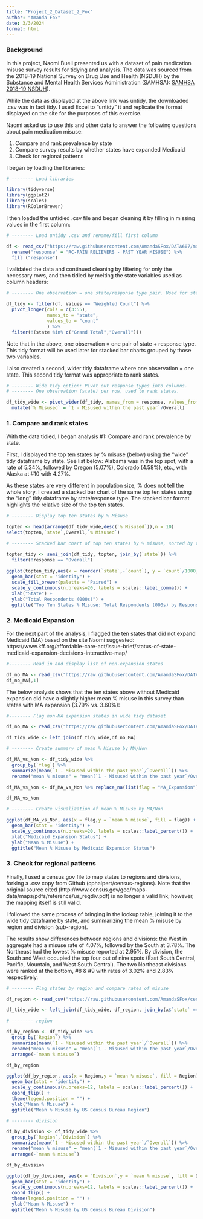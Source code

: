 ```yaml
---
title: "Project_2_Dataset_2_Fox"
author: "Amanda Fox"
date: 3/3/2024
format: html
---
```


### Background

In this project, Naomi Buell presented us with a dataset of pain medication misuse survey results for tidying and analysis. The data was sourced from the 2018-19 National Survey on Drug Use and Health (NSDUH) by the Substance and Mental Health Services Administration (SAMHSA): [SAMHSA 2018-19 NSDUH](https://datatools.samhsa.gov/nsduh/2019/nsduh-2018-2019-rd02yr/crosstab?row=PNRNMYR&column=STUSAB&weight=DASWT_1)).

While the data as displayed at the above link was untidy, the downloaded .csv was in fact tidy. I used Excel to "untidy" it and replicate the format displayed on the site for the purposes of this exercise.

Naomi asked us to use this and other data to answer the following questions about pain medication misuse:

1.  Compare and rank prevalence by state
2.  Compare survey results by whether states have expanded Medicaid
3.  Check for regional patterns

I began by loading the libraries:

```r
# -------- Load libraries 

library(tidyverse)
library(ggplot2)
library(scales)
library(RColorBrewer)

```

I then loaded the untidied .csv file and began cleaning it by filling in missing values in the first column:

```r
# -------- Load untidy .csv and rename/fill first column

df <- read_csv("https://raw.githubusercontent.com/AmandaSFox/DATA607/main/project_2/Dataset_2_Pain/Untidied2.csv") %>% 
  rename("response" = "RC-PAIN RELIEVERS - PAST YEAR MISUSE") %>% 
  fill ("response")

```

I validated the data and continued cleaning by filtering for only the necessary rows, and then tidied by melting the state variables used as column headers:

```r

# -------- One observation = one state/response type pair. Used for stacked bar chart below.

df_tidy <- filter(df, Values == "Weighted Count") %>% 
  pivot_longer(cols = c(3:55),
               names_to = "state",
               values_to = "count"
               ) %>% 
  filter(!(state %in% c("Grand Total","Overall")))

```

Note that in the above, one observation = one pair of state + response type. This tidy format will be used later for stacked bar charts grouped by those two variables.

I also created a second, wider tidy dataframe where one observation = one state. This second tidy format was appropriate to rank states.


```r
# -------- Wide tidy option: Pivot out response types into columns.  
# -------- One observation (state) per row, used to rank states. 

df_tidy_wide <- pivot_wider(df_tidy, names_from = response, values_from = count) %>% 
  mutate(`% Misused` = `1 - Misused within the past year`/Overall) 

```

### 1. Compare and rank states

With the data tidied, I began analysis #1: Compare and rank prevalence by state.

First, I displayed the top ten states by % misuse (below) using the "wide" tidy dataframe by state. See list below: Alabama was in the top spot, with a rate of 5.34%, followed by Oregon (5.07%), Colorado (4.58%), etc., with Alaska at #10 with 4.27%.

As these states are very different in population size, % does not tell the whole story. I created a stacked bar chart of the same top ten states using the "long" tidy dataframe by state/response type. The stacked bar format highlights the relative size of the top ten states.

```r

# -------- Display top ten states by % Misuse

topten <- head(arrange(df_tidy_wide,desc(`% Misused`)),n = 10)
select(topten,`state`,Overall,`% Misused`)

# -------- Stacked bar chart of top ten states by % misuse, sorted by their relative size

topten_tidy <- semi_join(df_tidy, topten, join_by(`state`)) %>% 
  filter(!response == "Overall")
                        
ggplot(topten_tidy,aes(x = reorder(`state`,-`count`), y = `count`/1000, fill = response)) +
  geom_bar(stat = "identity") +
  scale_fill_brewer(palette = "Paired") +
  scale_y_continuous(n.breaks=20, labels = scales::label_comma()) +
  xlab("State") +
  ylab("Total Respondents (000s)") +
  ggtitle("Top Ten States % Misuse: Total Respondents (000s) by Response Type")
```

### 2. Medicaid Expansion

For the next part of the analysis, I flagged the ten states that did not expand Medicaid (MA) based on the site Naomi suggested: https://www.kff.org/affordable-care-act/issue-brief/status-of-state-medicaid-expansion-decisions-interactive-map/


```r

#-------- Read in and display list of non-expansion states 

df_no_MA <- read_csv("https://raw.githubusercontent.com/AmandaSFox/DATA607/main/project_2/Dataset_2_Pain/MA_No_Exp.csv", show_col_types = FALSE)
df_no_MA[,1]

```

The below analysis shows that the ten states above without Medicaid expansion did have a slightly higher mean % misuse in this survey than states with MA expansion (3.79% vs. 3.60%):

```r

#-------- Flag non-MA expansion states in wide tidy dataset

df_no_MA <- read_csv("https://raw.githubusercontent.com/AmandaSFox/DATA607/main/project_2/Dataset_2_Pain/MA_No_Exp.csv")

df_tidy_wide <- left_join(df_tidy_wide,df_no_MA)

# -------- Create summary of mean % Misuse by MA/Non

df_MA_vs_Non <- df_tidy_wide %>% 
  group_by(`flag`) %>% 
  summarize(mean(`1 - Misused within the past year`/`Overall`)) %>% 
  rename("mean % misuse" = "mean(`1 - Misused within the past year`/Overall)")

df_MA_vs_Non <- df_MA_vs_Non %>% replace_na(list(flag = "MA_Expansion"))

df_MA_vs_Non

# -------- Create visualization of mean % Misuse by MA/Non

ggplot(df_MA_vs_Non, aes(x = flag,y = `mean % misuse`, fill = flag)) + 
  geom_bar(stat = "identity") + 
  scale_y_continuous(n.breaks=20, labels = scales::label_percent()) + 
  xlab("Medicaid Expansion Status") + 
  ylab("Mean % Misuse") + 
  ggtitle("Mean % Misuse by Medicaid Expansion Status")

```

### 3.  Check for regional patterns

Finally, I used a census.gov file to map states to regions and divisions, forking a .csv copy from Github (cphalpert/census-regions). Note that the original source cited (http://www.census.gov/geo/maps-data/maps/pdfs/reference/us_regdiv.pdf) is no longer a valid link; however, the mapping itself is still valid. 

I followed the same process of bringing in the lookup table, joining it to the wide tidy dataframe by state, and summarizing the mean % misuse by region and division (sub-region). 

The results show differences between regions and divisions: the West in aggregate had a misuse rate of 4.07%, followed by the South at 3.78%. The Northeast had the lowest % misuse reported at 2.95%. By division, the South and West occupied the top four out of nine spots (East South Central, Pacific, Mountain, and West South Central). The two Northeast divisions were ranked at the bottom, #8 & #9 with rates of 3.02% and 2.83% respectively.

```r

# -------- Flag states by region and compare rates of misuse

df_region <- read_csv("https://raw.githubusercontent.com/AmandaSFox/census-regions/master/us%20census%20bureau%20regions%20and%20divisions.csv")

df_tidy_wide <- left_join(df_tidy_wide, df_region, join_by(x$`state` == y$`State Code`))

# -------- region

df_by_region <- df_tidy_wide %>%   
  group_by(`Region`) %>% 
  summarize(mean(`1 - Misused within the past year`/`Overall`)) %>% 
  rename("mean % misuse" = "mean(`1 - Misused within the past year`/Overall)") %>% 
  arrange(-`mean % misuse`)

df_by_region

ggplot(df_by_region, aes(x = Region,y = `mean % misuse`, fill = Region)) +
  geom_bar(stat = "identity") + 
  scale_y_continuous(n.breaks=12, labels = scales::label_percent()) + 
  coord_flip() + 
  theme(legend.position = "") + 
  ylab("Mean % Misuse") + 
  ggtitle("Mean % Misuse by US Census Bureau Region")

# -------- division

df_by_division <- df_tidy_wide %>%   
  group_by(`Region`,`Division`) %>% 
  summarize(mean(`1 - Misused within the past year`/`Overall`)) %>% 
  rename("mean % misuse" = "mean(`1 - Misused within the past year`/Overall)") %>% 
  arrange(-`mean % misuse`)

df_by_division

ggplot(df_by_division, aes(x = `Division`,y = `mean % misuse`, fill = Division)) +
  geom_bar(stat = "identity") + 
  scale_y_continuous(n.breaks=12, labels = scales::label_percent()) + 
  coord_flip() + 
  theme(legend.position = "") + 
  ylab("Mean % Misuse") + 
  ggtitle("Mean % Misuse by US Census Bureau Division")
```
